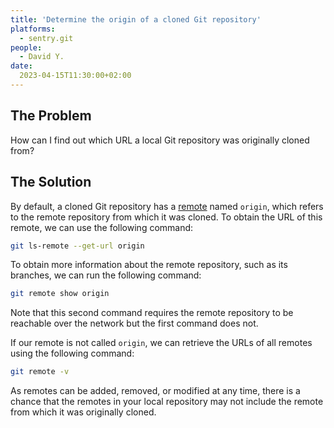 ```yaml
---
title: 'Determine the origin of a cloned Git repository'
platforms: 
  - sentry.git
people: 
  - David Y.
date: 
  2023-04-15T11:30:00+02:00
---
```


## The Problem

How can I find out which URL a local Git repository was originally cloned from?

## The Solution

By default, a cloned Git repository has a [remote](https://git-scm.com/book/en/v2/Git-Basics-Working-with-Remotes) named `origin`, which refers to the remote repository from which it was cloned. To obtain the URL of this remote, we can use the following command:

```sh
git ls-remote --get-url origin
```

To obtain more information about the remote repository, such as its branches, we can run the following command:

```sh
git remote show origin
```

Note that this second command requires the remote repository to be reachable over the network but the first command does not.

If our remote is not called `origin`, we can retrieve the URLs of all remotes using the following command:

```sh
git remote -v
```

As remotes can be added, removed, or modified at any time, there is a chance that the remotes in your local repository may not include the remote from which it was originally cloned.
